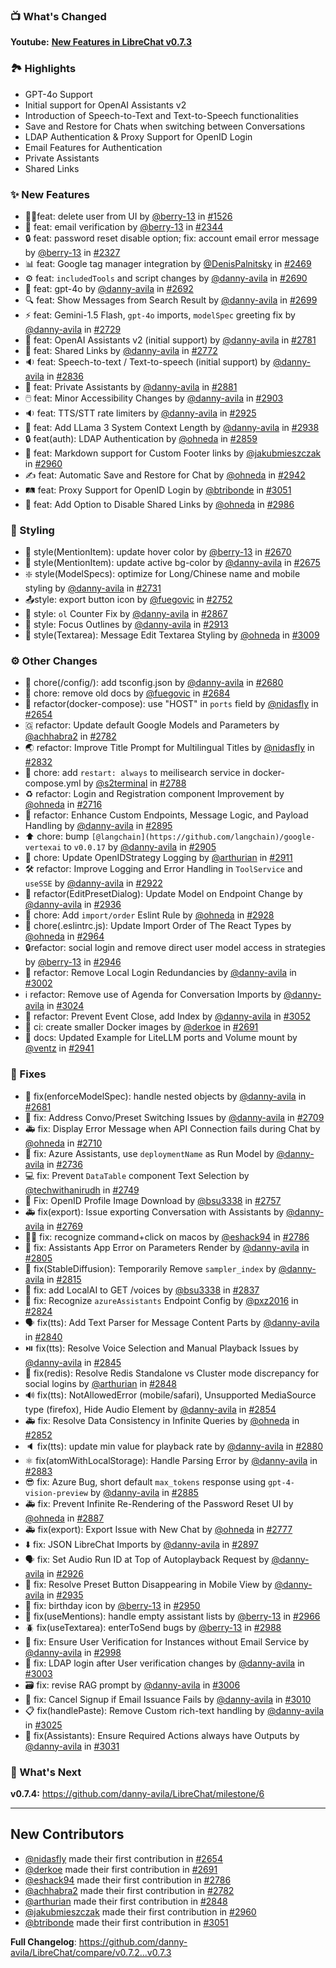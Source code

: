 ### 📺 What's Changed

**Youtube:** **[New Features in LibreChat v0.7.3](https://youtu.be/bSVHEbVPNl4)**

### 🏞️ Highlights

- GPT-4o Support
- Initial support for OpenAI Assistants v2
- Introduction of Speech-to-Text and Text-to-Speech functionalities
- Save and Restore for Chats when switching between Conversations
- LDAP Authentication & Proxy Support for OpenID Login
- Email Features for Authentication
- Private Assistants
- Shared Links

### ✨ New Features

- 🚫👤feat: delete user from UI by [@berry-13](https://github.com/berry-13) in [#1526](https://github.com/danny-avila/LibreChat/pull/1526)
- 📧 feat: email verification by [@berry-13](https://github.com/berry-13) in [#2344](https://github.com/danny-avila/LibreChat/pull/2344)
- 🔒 feat: password reset disable option; fix: account email error message by [@berry-13](https://github.com/berry-13) in [#2327](https://github.com/danny-avila/LibreChat/pull/2327)
- 📊 feat: Google tag manager integration by [@DenisPalnitsky](https://github.com/DenisPalnitsky) in [#2469](https://github.com/danny-avila/LibreChat/pull/2469)
- ⚙️ feat: `includedTools` and script changes by [@danny-avila](https://github.com/danny-avila) in [#2690](https://github.com/danny-avila/LibreChat/pull/2690)
- 🚀 feat: gpt-4o by [@danny-avila](https://github.com/danny-avila) in [#2692](https://github.com/danny-avila/LibreChat/pull/2692)
- 🔍 feat: Show Messages from Search Result by [@danny-avila](https://github.com/danny-avila) in [#2699](https://github.com/danny-avila/LibreChat/pull/2699)
- ⚡ feat: Gemini-1.5 Flash, `gpt-4o` imports, `modelSpec` greeting fix by [@danny-avila](https://github.com/danny-avila) in [#2729](https://github.com/danny-avila/LibreChat/pull/2729)
- 🤖 feat: OpenAI Assistants v2 (initial support) by [@danny-avila](https://github.com/danny-avila) in [#2781](https://github.com/danny-avila/LibreChat/pull/2781)
- 🚀 feat: Shared Links by [@danny-avila](https://github.com/danny-avila) in [#2772](https://github.com/danny-avila/LibreChat/pull/2772)
- 🔉 feat: Speech-to-text / Text-to-speech (initial support) by [@danny-avila](https://github.com/danny-avila) in [#2836](https://github.com/danny-avila/LibreChat/pull/2836)
- 🤖 feat: Private Assistants by [@danny-avila](https://github.com/danny-avila) in [#2881](https://github.com/danny-avila/LibreChat/pull/2881)
- 🖱️ feat: Minor Accessibility Changes by [@danny-avila](https://github.com/danny-avila) in [#2903](https://github.com/danny-avila/LibreChat/pull/2903)
- 🔉 feat: TTS/STT rate limiters by [@danny-avila](https://github.com/danny-avila) in [#2925](https://github.com/danny-avila/LibreChat/pull/2925)
- 🦙 feat: Add LLama 3 System Context Length by [@danny-avila](https://github.com/danny-avila) in [#2938](https://github.com/danny-avila/LibreChat/pull/2938)
- 🔒 feat(auth): LDAP Authentication by [@ohneda](https://github.com/ohneda) in [#2859](https://github.com/danny-avila/LibreChat/pull/2859)
- 📝 feat: Markdown support for Custom Footer links by [@jakubmieszczak](https://github.com/jakubmieszczak) in [#2960](https://github.com/danny-avila/LibreChat/pull/2960)
- ✍️ feat: Automatic Save and Restore for Chat by [@ohneda](https://github.com/ohneda) in [#2942](https://github.com/danny-avila/LibreChat/pull/2942)
- 🛤️ feat: Proxy Support for OpenID Login by [@btribonde](https://github.com/btribonde) in [#3051](https://github.com/danny-avila/LibreChat/pull/3051)
- 🚀 feat: Add Option to Disable Shared Links by [@ohneda](https://github.com/ohneda) in [#2986](https://github.com/danny-avila/LibreChat/pull/2986)

### 🎨 Styling

- 🎨 style(MentionItem): update hover color by [@berry-13](https://github.com/berry-13) in [#2670](https://github.com/danny-avila/LibreChat/pull/2670)
- 🎨 style(MentionItem): update active bg-color by [@danny-avila](https://github.com/danny-avila) in [#2675](https://github.com/danny-avila/LibreChat/pull/2675)
- ❇️ style(ModelSpecs): optimize for Long/Chinese name and mobile styling by [@danny-avila](https://github.com/danny-avila) in [#2731](https://github.com/danny-avila/LibreChat/pull/2731)
- 📤style: export button icon by [@fuegovic](https://github.com/fuegovic) in [#2752](https://github.com/danny-avila/LibreChat/pull/2752)
- 🔢 style: `ol` Counter Fix by [@danny-avila](https://github.com/danny-avila) in [#2867](https://github.com/danny-avila/LibreChat/pull/2867)
- 🎨 style: Focus Outlines by [@danny-avila](https://github.com/danny-avila) in [#2913](https://github.com/danny-avila/LibreChat/pull/2913)
- 🎨 style(Textarea): Message Edit Textarea Styling by [@ohneda](https://github.com/ohneda) in [#3009](https://github.com/danny-avila/LibreChat/pull/3009)

### ⚙️ Other Changes

- 🧹 chore(/config/): add tsconfig.json by [@danny-avila](https://github.com/danny-avila) in [#2680](https://github.com/danny-avila/LibreChat/pull/2680)
- 🧹 chore: remove old docs by [@fuegovic](https://github.com/fuegovic) in [#2684](https://github.com/danny-avila/LibreChat/pull/2684)
- 🐋 refactor(docker-compose): use "HOST" in `ports` field by [@nidasfly](https://github.com/nidasfly) in [#2654](https://github.com/danny-avila/LibreChat/pull/2654)
- 🇬 refactor: Update default Google Models and Parameters by [@achhabra2](https://github.com/achhabra2) in [#2782](https://github.com/danny-avila/LibreChat/pull/2782)
- 🌏 refactor: Improve Title Prompt for Multilingual Titles by [@nidasfly](https://github.com/nidasfly) in [#2832](https://github.com/danny-avila/LibreChat/pull/2832)
- 🐋 chore: add `restart: always` to meilisearch service in docker-compose.yml by [@s2terminal](https://github.com/s2terminal) in [#2788](https://github.com/danny-avila/LibreChat/pull/2788)
- ♻️ refactor: Login and Registration component Improvement by [@ohneda](https://github.com/ohneda) in [#2716](https://github.com/danny-avila/LibreChat/pull/2716)
- 🚀 refactor: Enhance Custom Endpoints, Message Logic, and Payload Handling by [@danny-avila](https://github.com/danny-avila) in [#2895](https://github.com/danny-avila/LibreChat/pull/2895)
- ⬆️ chore: bump `[@langchain](https://github.com/langchain)/google-vertexai` to `v0.0.17` by [@danny-avila](https://github.com/danny-avila) in [#2905](https://github.com/danny-avila/LibreChat/pull/2905)
- 🔧 chore: Update OpenIDStrategy Logging by [@arthurian](https://github.com/arthurian) in [#2911](https://github.com/danny-avila/LibreChat/pull/2911)
- 🛠️ refactor: Improve Logging and Error Handling in `ToolService` and `useSSE` by [@danny-avila](https://github.com/danny-avila) in [#2922](https://github.com/danny-avila/LibreChat/pull/2922)
- 🔄 refactor(EditPresetDialog): Update Model on Endpoint Change by [@danny-avila](https://github.com/danny-avila) in [#2936](https://github.com/danny-avila/LibreChat/pull/2936)
- 🔧 chore: Add `import/order` Eslint Rule by [@ohneda](https://github.com/ohneda) in [#2928](https://github.com/danny-avila/LibreChat/pull/2928)
- 🧹 chore(.eslintrc.js): Update Import Order of The React Types by [@ohneda](https://github.com/ohneda) in [#2964](https://github.com/danny-avila/LibreChat/pull/2964)
- 🔒refactor: social login and remove direct user model access in strategies by [@berry-13](https://github.com/berry-13) in [#2946](https://github.com/danny-avila/LibreChat/pull/2946)
- 🚀 refactor: Remove Local Login Redundancies by [@danny-avila](https://github.com/danny-avila) in [#3002](https://github.com/danny-avila/LibreChat/pull/3002)
- ℹ️ refactor: Remove use of Agenda for Conversation Imports by [@danny-avila](https://github.com/danny-avila) in [#3024](https://github.com/danny-avila/LibreChat/pull/3024)
- 🚀 refactor: Prevent Event Close, add Index by [@danny-avila](https://github.com/danny-avila) in [#3052](https://github.com/danny-avila/LibreChat/pull/3052)
- 🐋 ci: create smaller Docker images by [@derkoe](https://github.com/derkoe) in [#2691](https://github.com/danny-avila/LibreChat/pull/2691)
- 🚅 docs: Updated Example for LiteLLM ports and Volume mount by [@ventz](https://github.com/ventz) in [#2941](https://github.com/danny-avila/LibreChat/pull/2941)

### 🔧 Fixes

- 👮 fix(enforceModelSpec): handle nested objects by [@danny-avila](https://github.com/danny-avila) in [#2681](https://github.com/danny-avila/LibreChat/pull/2681)
- 🔀 fix: Address Convo/Preset Switching Issues by [@danny-avila](https://github.com/danny-avila) in [#2709](https://github.com/danny-avila/LibreChat/pull/2709)
- 🚑 fix: Display Error Message when API Connection fails during Chat by [@ohneda](https://github.com/ohneda) in [#2710](https://github.com/danny-avila/LibreChat/pull/2710)
- 🤖 fix: Azure Assistants, use `deploymentName` as Run Model by [@danny-avila](https://github.com/danny-avila) in [#2736](https://github.com/danny-avila/LibreChat/pull/2736)
- 💻 fix: Prevent `DataTable` component Text Selection by [@techwithanirudh](https://github.com/techwithanirudh) in [#2749](https://github.com/danny-avila/LibreChat/pull/2749)
- 🐞 Fix: OpenID Profile Image Download by [@bsu3338](https://github.com/bsu3338) in [#2757](https://github.com/danny-avila/LibreChat/pull/2757)
- 🚑 fix(export): Issue exporting Conversation with Assistants by [@danny-avila](https://github.com/danny-avila) in [#2769](https://github.com/danny-avila/LibreChat/pull/2769)
- 👨‍🔧 fix: recognize command+click on macos by [@eshack94](https://github.com/eshack94) in [#2786](https://github.com/danny-avila/LibreChat/pull/2786)
- 🔧 fix: Assistants App Error on Parameters Render by [@danny-avila](https://github.com/danny-avila) in [#2805](https://github.com/danny-avila/LibreChat/pull/2805)
- 🔧 fix(StableDiffusion): Temporarily Remove `sampler_index` by [@danny-avila](https://github.com/danny-avila) in [#2815](https://github.com/danny-avila/LibreChat/pull/2815)
- 🐞 fix: add LocalAI to GET /voices by [@bsu3338](https://github.com/bsu3338) in [#2837](https://github.com/danny-avila/LibreChat/pull/2837)
- 🔧 fix: Recognize `azureAssistants` Endpoint Config by [@pxz2016](https://github.com/pxz2016) in [#2824](https://github.com/danny-avila/LibreChat/pull/2824)
- 🗣️ fix(tts): Add Text Parser for Message Content Parts by [@danny-avila](https://github.com/danny-avila) in [#2840](https://github.com/danny-avila/LibreChat/pull/2840)
- ⏯️ fix(tts): Resolve Voice Selection and Manual Playback Issues by [@danny-avila](https://github.com/danny-avila) in [#2845](https://github.com/danny-avila/LibreChat/pull/2845)
- 🔧 fix(redis): Resolve Redis Standalone vs Cluster mode discrepancy for social logins by [@arthurian](https://github.com/arthurian) in [#2848](https://github.com/danny-avila/LibreChat/pull/2848)
- 🔊 fix(tts): NotAllowedError (mobile/safari), Unsupported MediaSource type (firefox), Hide Audio Element by [@danny-avila](https://github.com/danny-avila) in [#2854](https://github.com/danny-avila/LibreChat/pull/2854)
- 🚑 fix: Resolve Data Consistency in Infinite Queries by [@ohneda](https://github.com/ohneda) in [#2852](https://github.com/danny-avila/LibreChat/pull/2852)
- 🔈 fix(tts): update min value for playback rate by [@danny-avila](https://github.com/danny-avila) in [#2880](https://github.com/danny-avila/LibreChat/pull/2880)
- ⚛️ fix(atomWithLocalStorage): Handle Parsing Error by [@danny-avila](https://github.com/danny-avila) in [#2883](https://github.com/danny-avila/LibreChat/pull/2883)
- 😎 fix: Azure Bug, short default `max_tokens` response using `gpt-4-vision-preview` by [@danny-avila](https://github.com/danny-avila) in [#2885](https://github.com/danny-avila/LibreChat/pull/2885)
- 🚑 fix: Prevent Infinite Re-Rendering of the Password Reset UI by [@ohneda](https://github.com/ohneda) in [#2887](https://github.com/danny-avila/LibreChat/pull/2887)
- 🚑 fix(export): Export Issue with New Chat by [@ohneda](https://github.com/ohneda) in [#2777](https://github.com/danny-avila/LibreChat/pull/2777)
- ⬇️ fix: JSON LibreChat Imports by [@danny-avila](https://github.com/danny-avila) in [#2897](https://github.com/danny-avila/LibreChat/pull/2897)
- 🗣️ fix: Set Audio Run ID at Top of Autoplayback Request by [@danny-avila](https://github.com/danny-avila) in [#2926](https://github.com/danny-avila/LibreChat/pull/2926)
- 🐛 fix: Resolve Preset Button Disappearing in Mobile View by [@danny-avila](https://github.com/danny-avila) in [#2935](https://github.com/danny-avila/LibreChat/pull/2935)
- 🎂 fix: birthday icon by [@berry-13](https://github.com/berry-13) in [#2950](https://github.com/danny-avila/LibreChat/pull/2950)
- 🔧 fix(useMentions): handle empty assistant lists by [@berry-13](https://github.com/berry-13) in [#2966](https://github.com/danny-avila/LibreChat/pull/2966)
- 🪲 fix(useTextarea): enterToSend bugs by [@berry-13](https://github.com/berry-13) in [#2988](https://github.com/danny-avila/LibreChat/pull/2988)
- 📧 fix: Ensure User Verification for Instances without Email Service by [@danny-avila](https://github.com/danny-avila) in [#2998](https://github.com/danny-avila/LibreChat/pull/2998)
- 📧 fix: LDAP login after User verification changes by [@danny-avila](https://github.com/danny-avila) in [#3003](https://github.com/danny-avila/LibreChat/pull/3003)
- 🗃️ fix: revise RAG prompt by [@danny-avila](https://github.com/danny-avila) in [#3006](https://github.com/danny-avila/LibreChat/pull/3006)
- 📧 fix: Cancel Signup if Email Issuance Fails by [@danny-avila](https://github.com/danny-avila) in [#3010](https://github.com/danny-avila/LibreChat/pull/3010)
- 📋 fix(handlePaste): Remove Custom rich-text handling by [@danny-avila](https://github.com/danny-avila) in [#3025](https://github.com/danny-avila/LibreChat/pull/3025)
- 🤖 fix(Assistants): Ensure Required Actions always have Outputs by [@danny-avila](https://github.com/danny-avila) in [#3031](https://github.com/danny-avila/LibreChat/pull/3031)

### 👀 What's Next

**v0.7.4:** https://github.com/danny-avila/LibreChat/milestone/6

---

## New Contributors

- [@nidasfly](https://github.com/nidasfly) made their first contribution in [#2654](https://github.com/danny-avila/LibreChat/pull/2654)
- [@derkoe](https://github.com/derkoe) made their first contribution in [#2691](https://github.com/danny-avila/LibreChat/pull/2691)
- [@eshack94](https://github.com/eshack94) made their first contribution in [#2786](https://github.com/danny-avila/LibreChat/pull/2786)
- [@achhabra2](https://github.com/achhabra2) made their first contribution in [#2782](https://github.com/danny-avila/LibreChat/pull/2782)
- [@arthurian](https://github.com/arthurian) made their first contribution in [#2848](https://github.com/danny-avila/LibreChat/pull/2848)
- [@jakubmieszczak](https://github.com/jakubmieszczak) made their first contribution in [#2960](https://github.com/danny-avila/LibreChat/pull/2960)
- [@btribonde](https://github.com/btribonde) made their first contribution in [#3051](https://github.com/danny-avila/LibreChat/pull/3051)

**Full Changelog**: https://github.com/danny-avila/LibreChat/compare/v0.7.2...v0.7.3

